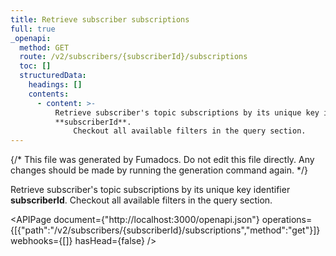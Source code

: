 ```yaml
---
title: Retrieve subscriber subscriptions
full: true
_openapi:
  method: GET
  route: /v2/subscribers/{subscriberId}/subscriptions
  toc: []
  structuredData:
    headings: []
    contents:
      - content: >-
          Retrieve subscriber's topic subscriptions by its unique key identifier
          **subscriberId**. 
              Checkout all available filters in the query section.
---
```


{/* This file was generated by Fumadocs. Do not edit this file directly. Any changes should be made by running the generation command again. */}

Retrieve subscriber's topic subscriptions by its unique key identifier **subscriberId**. 
    Checkout all available filters in the query section.

<APIPage document={"http://localhost:3000/openapi.json"} operations={[{"path":"/v2/subscribers/{subscriberId}/subscriptions","method":"get"}]} webhooks={[]} hasHead={false} />
